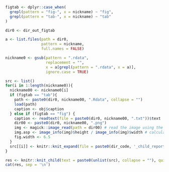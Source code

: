 
```r

figtab <- dplyr::case_when(
  grepl(pattern = "fig-", x = nickname) ~ "fig",
  grepl(pattern = "tab-", x = nickname) ~ "tab"
)

dir0 <- dir_out_figtab

a <- list.files(path = dir0, 
                pattern = nickname, 
                full.names = FALSE)

nickname0 <- gsub(pattern = ".rdata", 
                  replacement = "", 
                  x = a[grepl(pattern = ".rdata", x = a)], 
                  ignore.case = TRUE)

src <- list()
for(i in 1:length(nickname0)){
  nickname00 <- nickname0[i]
  if (figtab == "tab"){
    path <- paste0(dir0, nickname00, ".Rdata", collapse = "")
    load(path) 
    caption <- obj$caption
  } else if (figtab == "fig") {
    caption <- readtext(file = paste0(dir0, nickname00, ".txt"))$text
    dir00 <- paste0(dir0, nickname00, ".png")
    img <- magick::image_read(path = dir00) # read the image using the magic library
    img.asp <- image_info(img)$height / image_info(img)$width # calculate the figures aspect ratio
    fig.width <- 6.5
  }
  src[[i]] <- knitr::knit_expand(file = paste0(dir_code, '_child_report_',figtab,'.Rmd'))
}

res <- knitr::knit_child(text = paste0(unlist(src), collapse = ""), quiet = TRUE)
cat(res, sep = '\n')

```
